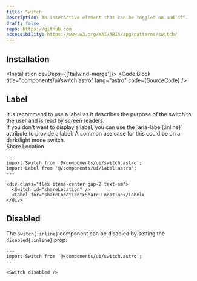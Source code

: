```yaml
---
title: Switch
description: An interactive element that can be toggled on and off.
draft: false
repo: https://github.com
accessibility: https://www.w3.org/WAI/ARIA/apg/patterns/switch/
---
```



<Playground />

## Installation

<Installation devDeps={['tailwind-merge']}>
  <Code.Block title="components/ui/switch.astro" lang="astro" code={SourceCode} />
</Installation>

## Label

<Note type="tip" title="Accessibility Tip">
  It is recommend to use a label as it describes the purpose of the switch to the user and is read
  by screen readers.
  <br />
  If you don't want to display a label, you can use the `aria-label{:inline}` attribute to provide a
  label. A common use case for this could be on a dark/light mode switch.
</Note>

<Showcase>
  <div slot="example" class="flex items-center gap-2 text-sm">
    <Switch id="shareLocation" />
    <Label for="shareLocation">Share Location</Label>
  </div>

```astro
---
import Switch from '@/components/ui/switch.astro';
import Label from '@/components/ui/label.astro';
---

<div class="flex items-center gap-2 text-sm">
  <Switch id="shareLocation" />
  <Label for="shareLocation">Share Location</Label>
</div>
```

</Showcase>

## Disabled

The `Switch{:inline}` component can be disabled by setting the `disabled{:inline}` prop.

<Showcase>
  <Switch slot="example" disabled/>
  
```astro
---
import Switch from '@/components/ui/switch.astro';
---

<Switch disabled />
```

</Showcase>
